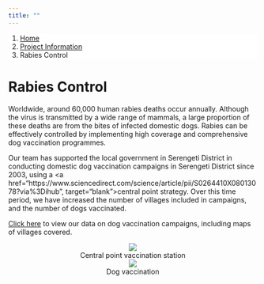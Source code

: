```yaml
---
title: ""
---
```


<ol class="breadcrumb" style="background-color:white;">
  <li class="breadcrumb-item"><a href="index.html">Home</a></li>
  <li class="breadcrumb-item"><a href="about_overview.html">Project Information</a></li>
  <li class="breadcrumb-item active">Rabies Control</li>
</ol>

# Rabies Control

Worldwide, around 60,000 human rabies deaths occur annually. Although the virus is transmitted by a wide range of mammals, a large proportion of these deaths are from the bites of infected domestic dogs. Rabies can be effectively controlled by implementing high coverage and comprehensive dog vaccination programmes.  
  
Our team has supported the local government in Serengeti District in conducting domestic dog vaccination campaigns in Serengeti District since 2003, using a <a href="https://www.sciencedirect.com/science/article/pii/S0264410X08013078?via%3Dihub", target="blank">central point strategy</a>. Over this time period, we have increased the number of villages included in campaigns, and the number of dogs vaccinated.  
  
[Click here](data_vax.html) to view our data on dog vaccination campaigns, including maps of villages covered.  

<center>
<div class="gallery_2">
  <img src="img/vacc_1.png" />
  <div class="caption">Central point vaccination station</div>
</div>
<div class="gallery_2">
  <img src="img/vacc_2.jpg" />
  <div class="caption">Dog vaccination</div>
</div>
</center>
